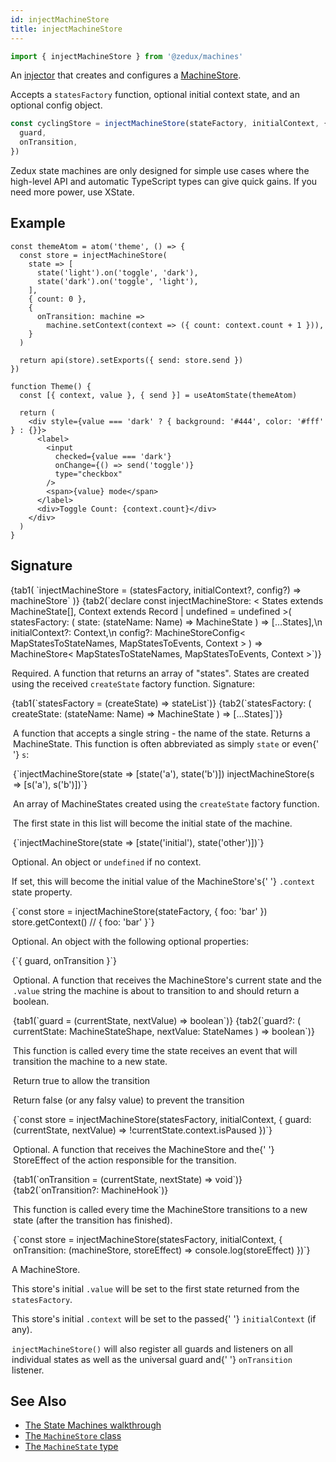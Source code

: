 ```yaml
---
id: injectMachineStore
title: injectMachineStore
---
```



```ts
import { injectMachineStore } from '@zedux/machines'
```

An [injector](../../api/glossary#injector) that creates and configures a [MachineStore](MachineStore).

Accepts a `statesFactory` function, optional initial context state, and an optional config object.

```ts
const cyclingStore = injectMachineStore(stateFactory, initialContext, {
  guard,
  onTransition,
})
```

Zedux state machines are only designed for simple use cases where the high-level API and automatic TypeScript types can give quick gains. If you need more power, use XState.

## Example

```tsx live ecosystemId=injectMachineStore/example resultVar=Theme
const themeAtom = atom('theme', () => {
  const store = injectMachineStore(
    state => [
      state('light').on('toggle', 'dark'),
      state('dark').on('toggle', 'light'),
    ],
    { count: 0 },
    {
      onTransition: machine =>
        machine.setContext(context => ({ count: context.count + 1 })),
    }
  )

  return api(store).setExports({ send: store.send })
})

function Theme() {
  const [{ context, value }, { send }] = useAtomState(themeAtom)

  return (
    <div style={value === 'dark' ? { background: '#444', color: '#fff' } : {}}>
      <label>
        <input
          checked={value === 'dark'}
          onChange={() => send('toggle')}
          type="checkbox"
        />
        <span>{value} mode</span>
      </label>
      <div>Toggle Count: {context.count}</div>
    </div>
  )
}
```

## Signature

<Tabs>
  {tab1(
    `injectMachineStore = (statesFactory, initialContext?, config?) => machineStore`
  )}
  {tab2(`declare const injectMachineStore: <
  States extends MachineState[],
  Context extends Record<string, any> | undefined = undefined
>(
  statesFactory: (
    state: <Name extends string>(stateName: Name) => MachineState<Context, Name>
  ) => [...States],\n
  initialContext?: Context,\n
  config?: MachineStoreConfig<
    MapStatesToStateNames<States, Context>,
    MapStatesToEvents<States, Context>,
    Context
  >
) => MachineStore<
  MapStatesToStateNames<States, Context>,
  MapStatesToEvents<States, Context>,
  Context
>`)}
</Tabs>

<Legend>
  <Item name="statesFactory">
    <p>
      Required. A function that returns an array of "states". States are created
      using the received <code>createState</code> factory function. Signature:
    </p>
    <Tabs>
      {tab1(`statesFactory = (createState) => stateList`)}
      {tab2(`statesFactory: (
  createState: <Name extends string>(stateName: Name) => MachineState<Context, Name>
) => [...States]`)}
    </Tabs>
    <Legend>
      <Item name="createState">
        <p>
          A function that accepts a single string - the name of the state.
          Returns a <Link to="MachineState">MachineState</Link>. This function
          is often abbreviated as simply <code>state</code> or even{' '}
          <code>s</code>:
        </p>
        <Ts>{`injectMachineStore(state => [state('a'), state('b')])
injectMachineStore(s => [s('a'), s('b')])`}</Ts>
      </Item>
      <Item name="Returns">
        <p>
          An array of <Link to="MachineState">MachineStates</Link> created using
          the <code>createState</code> factory function.
        </p>
        <p>
          The first state in this list will become the initial state of the
          machine.
        </p>
        <Ts>{`injectMachineStore(state => [state('initial'), state('other')])`}</Ts>
      </Item>
    </Legend>
  </Item>
  <Item name="initialContext">
    <p>
      Optional. An object or <code>undefined</code> if no context.
    </p>
    <p>
      If set, this will become the initial value of the MachineStore's{' '}
      <code>.context</code> state property.
    </p>
    <Ts>{`const store = injectMachineStore(stateFactory, { foo: 'bar' })
store.getContext() // { foo: 'bar' }`}</Ts>
  </Item>
  <Item name="config">
    <p>Optional. An object with the following optional properties:</p>
    <Ts>{`{ guard, onTransition }`}</Ts>
    <Legend>
      <Item name="guard">
        <p>
          Optional. A function that receives the MachineStore's current state
          and the <code>.value</code> string the machine is about to transition
          to and should return a boolean.
        </p>
        <Tabs>
          {tab1(`guard = (currentState, nextValue) => boolean`)}
          {tab2(`guard?: (
  currentState: MachineStateShape<StateNames, Context>,
  nextValue: StateNames
) => boolean`)}
        </Tabs>
        <p>
          This function is called every time the state receives an event that
          will transition the machine to a new state.
        </p>
        <p>Return true to allow the transition</p>
        <p>Return false (or any falsy value) to prevent the transition</p>
        <Ts>{`const store = injectMachineStore(statesFactory, initialContext, {
  guard: (currentState, nextValue) => !currentState.context.isPaused
})`}</Ts>
      </Item>
      <Item name="onTransition">
        <p>
          Optional. A function that receives the MachineStore and the{' '}
          <Link to="../../api/types/StoreEffect">StoreEffect</Link> of the
          action responsible for the transition.
        </p>
        <Tabs>
          {tab1(`onTransition = (currentState, nextState) => void`)}
          {tab2(`onTransition?: MachineHook<StateNames, EventNames, Context>`)}
        </Tabs>
        <p>
          This function is called every time the MachineStore transitions to a
          new state (after the transition has finished).
        </p>
        <Ts>{`const store = injectMachineStore(statesFactory, initialContext, {
  onTransition: (machineStore, storeEffect) => console.log(storeEffect)
})`}</Ts>
      </Item>
    </Legend>
  </Item>
  <Item name="Returns">
    <p>
      A <Link to="MachineStore">MachineStore</Link>.
    </p>
    <p>
      This store's initial <code>.value</code> will be set to the first state
      returned from the <code>statesFactory</code>.
    </p>
    <p>
      This store's initial <code>.context</code> will be set to the passed{' '}
      <code>initialContext</code> (if any).
    </p>
    <p>
      <code>injectMachineStore()</code> will also register all guards and
      listeners on all individual states as well as the universal guard and{' '}
      <code>onTransition</code> listener.
    </p>
  </Item>
</Legend>

## See Also

- [The State Machines walkthrough](walkthrough)
- [The `MachineStore` class](MachineStore)
- [The `MachineState` type](MachineState)
